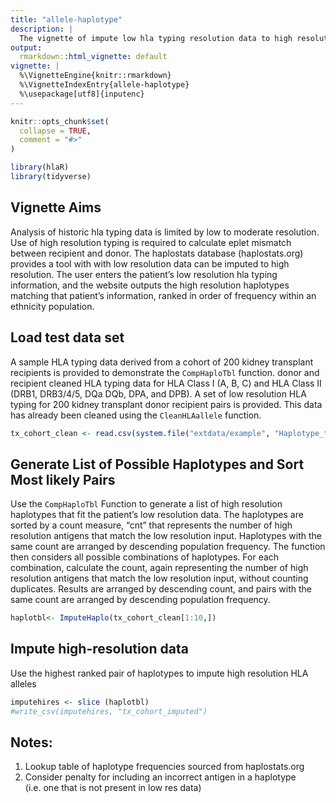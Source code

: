 ```yaml
---
title: "allele-haplotype"
description: |
  The vignette of impute low hla typing resolution data to high resolution.
output:
  rmarkdown::html_vignette: default
vignette: |
  %\VignetteEngine{knitr::rmarkdown}
  %\VignetteIndexEntry{allele-haplotype}
  %\usepackage[utf8]{inputenc}
---
```


```r
knitr::opts_chunk$set(
  collapse = TRUE,
  comment = "#>"
)
```

```r
library(hlaR)
library(tidyverse)
```

## Vignette Aims

Analysis of historic hla typing data is limited by low to moderate resolution. Use of high resolution typing is required to calculate eplet mismatch between recipient and donor. The haplostats database (haplostats.org) provides a tool with with low resolution data can be imputed to high resolution. The user enters the patient's low resolution hla typing information, and the website outputs the high resolution haplotypes matching that patient's information, ranked in order of frequency within an ethnicity population. 

## Load test data set

A sample HLA typing data derived from a cohort of 200 kidney transplant recipients is provided to demonstrate the `CompHaploTbl` function.    donor and recipient cleaned HLA typing data for HLA Class I (A, B, C) and HLA Class II (DRB1, DRB3/4/5, DQa  DQb, DPA, and DPB).
A set of low resolution HLA typing for 200 kidney transplant donor recipient pairs is provided. This data has already been cleaned using the `CleanHLAallele` function. 

```r
tx_cohort_clean <- read.csv(system.file("extdata/example", "Haplotype_test.csv", package = "hlaR"))
```

## Generate List of Possible Haplotypes and Sort Most likely Pairs
Use the `CompHaploTbl` Function to generate a list of high resolution haplotypes that fit the patient's low resolution data. The haplotypes are sorted by a count measure, "cnt" that represents the number of high resolution antigens that match the low resolution input. Haplotypes with the same count are arranged by descending population frequency. The function then considers all possible combinations of haplotypes. For each combination, calculate the count, again representing the number of high resolution antigens that match the low resolution input, without counting duplicates. Results are arranged by descending count, and pairs with the same count are arranged by descending population frequency. 

```r
haplotbl<- ImputeHaplo(tx_cohort_clean[1:10,])
```

## Impute high-resolution data
Use the highest ranked pair of haplotypes to impute high resolution HLA alleles
```r
imputehires <- slice (haplotbl)
#write_csv(imputehires, "tx_cohort_imputed")
```

## Notes: 
1. Lookup table of haplotype frequencies sourced from haplostats.org
2. Consider penalty for including an incorrect antigen in a haplotype (i.e. one that is not present in low res data)
    



